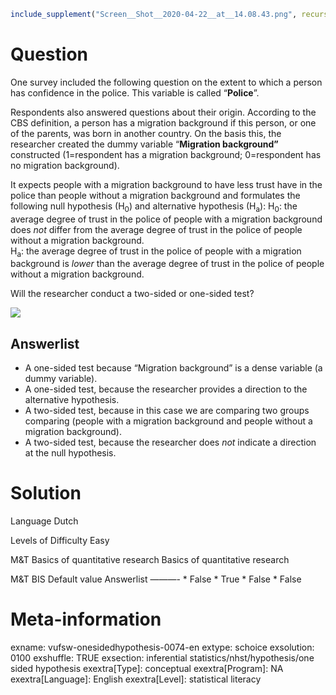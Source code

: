 ```r
include_supplement("Screen__Shot__2020-04-22__at__14.08.43.png", recursive = TRUE)
```

Question
========
One survey included the following question on the extent to which a person has confidence in the police. This variable is called "**Police**".  
  
Respondents also answered questions about their origin. According to the CBS definition, a person has a migration background if this person, or one of the parents, was born in another country. On the basis this, the researcher created the dummy variable "**Migration background" **constructed (1=respondent has a migration background; 0=respondent has no migration background).  
  
It expects people with a migration background to have less trust have in the police than people without a migration background and formulates the following null hypothesis (H<sub>0</sub>) and alternative hypothesis (H<sub>a</sub>):  H<sub>0</sub>: the average degree of trust in the police of people with a migration background does *not* differ from the average degree of trust in the police of people without a migration background.  
H<sub>a</sub>: the average degree of trust in the police of people with a migration background is *lower* than the average degree of trust in the police of people without a migration background.  
  
Will the researcher conduct a two-sided or one-sided test?  
  
![](Screen__Shot__2020-04-22__at__14.08.43.png)

Answerlist
----------
* A one-sided test because "Migration background" is a dense variable (a dummy variable).
* A one-sided test, because the researcher provides a direction to the alternative hypothesis.
* A two-sided test, because in this case we are comparing two groups comparing (people with a migration background and people without a migration background).
* A two-sided test, because the researcher does *not* indicate a direction at the null hypothesis.

Solution
========

Language Dutch

Levels of Difficulty Easy

M&T Basics of quantitative research Basics of quantitative research

M&T BIS Default value
Answerlist
----------
* False
* True
* False
* False

Meta-information
================
exname: vufsw-onesidedhypothesis-0074-en
extype: schoice
exsolution: 0100
exshuffle: TRUE
exsection: inferential statistics/nhst/hypothesis/one sided hypothesis
exextra[Type]: conceptual
exextra[Program]: NA
exextra[Language]: English
exextra[Level]: statistical literacy

